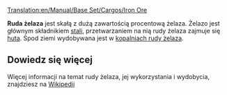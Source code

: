 [[Translation:en/Manual/Base Set/Cargos/Iron Ore]]

{{pl/Manual/Base Set/Cargos/Ładunek|name=Ruda żelaza
|image=en/Manual/Base Set/Cargos/IronOre.png
|produced=[[pl/Manual/Base Set/Industries/Kopalnia rudy żelaza|Kopalnie rudy żelaza]]
|accepted=[[pl/Manual/Base Set/Industries/Huta|Huta]]
}}

'''Ruda żelaza''' jest skałą z dużą zawartością procentową żelaza. Żelazo jest głównym składnikiem [[pl/Manual/Base Set/Cargos/Stal|stali]], przetwarzaniem na nią rudy żelaza zajmuje się [[pl/Manual/Base Set/Industries/Huta|huta]]. Spod ziemi wydobywana jest w [[pl/Manual/Base Set/Industries/Kopalnia rudy żelaza|kopalniach rudy żelaza]].

==Dowiedz się więcej==
Więcej informacji na temat rudy żelaza, jej wykorzystania i wydobycia, znajdziesz na [https://pl.wikipedia.org/wiki/%C5%BBelazo Wikipedii]

{{pl/Manual/Navbox Ładunek}}